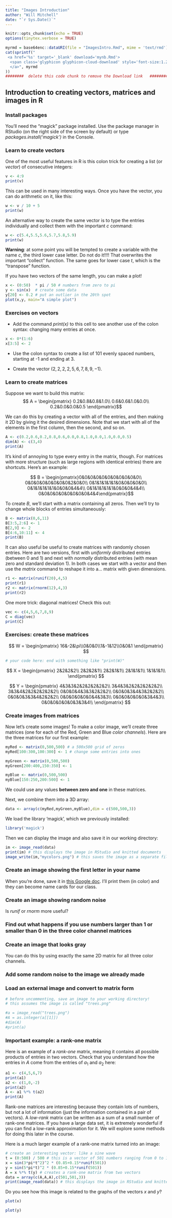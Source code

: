 ```yaml
---
title: "Images Introduction"
author: "Will Mitchell"
date: "`r Sys.Date()`"
---
```


```r
knitr::opts_chunk$set(echo = TRUE)
options(tinytex.verbose = TRUE)
```

```r
myrmd = base64enc::dataURI(file = "ImagesIntro.Rmd", mime = 'text/rmd')
cat(sprintf("
 <a href='%s' target='_blank' download='mynb.Rmd'>
  <span class='glyphicon glyphicon-cloud-download' style='font-size:1.2em;'></span>   Download
  </a>", myrmd
))
########  delete this code chunk to remove the Download link   ###############
```



## Introduction to creating vectors, matrices and images in R


### Install packages

You'll need the "magick" package installed. Use the package manager in RStudio (on the right side of the screen by default) or type *packages.install('magick')* in the Console. 

### Learn to create vectors

One of the most useful features in R is this colon trick for creating a list (or *vector*) of consecutive integers:
```r
v <- 4:9
print(v)
```
This can be used in many interesting ways. Once you have the vector, you can do arithmetic on it, like this: 
```r
w <- v / 10 + 5
print(w)
```

An alternative way to create the same vector is to type the entries individually and collect them with the important *c* command: 

```r
w <- c(5.4,5.5,5.6,5.7,5.8,5.9)
print(w)
```

**Warning**: at some point you will be tempted to create a variable with the name *c*, the third lower case letter. Do not do it!!!! That overwrites the important "collect" function. The same goes for lower case *t*, which is the "transpose" function. 

If you have two vectors of the same length, you can make a plot! 
```r
x <- (0:50)  * pi / 50 # numbers from zero to pi  
y <- sin(x)  # create some data 
y[20] <- 0.2 # put an outlier in the 20th spot
plot(x,y, main="A simple plot")
```

### Exercises on vectors

- Add the command *print(x)* to this cell to see another use of the colon syntax: changing many entries at once. 
```r
x <- 0*(1:6)
x[3:5] <- 2
```

- Use the colon syntax to create a list of 101 evenly spaced numbers, starting at -1 and ending at 3. 

- Create the vector $(2,2,2,2,5,6,7,8,9,-1)$. 


### Learn to create matrices

Suppose we want to build this matrix: 
$$ A = \begin{pmatrix}
0.2&0.8&0.8&1.0\\
0.6&0.6&1.0&0.0\\
0.2&0.0&0.0&0.5
\end{pmatrix}$$

We can do this by creating a vector with all of the entries, and then making it 2D by giving it the desired dimensions. Note that we start with all of the elements in the first column, then the second, and so on.  

```r
A <- c(0.2,0.6,0.2,0.8,0.6,0.0,0.8,1.0,0.0,1.0,0.0,0.5)
dim(A) <- c(3,4)
print(A)
```

It's kind of annoying to type every entry in the matrix, though. For matrices with more structure (such as large regions with identical entries) there are shortcuts. Here's an example:

$$ B = \begin{pmatrix}0&0&0&0&0&0&0&0&0&0&0\\
0&0&0&0&0&0&0&0&2&0&0\\
0&1&1&1&1&1&0&0&0&0&0\\
0&1&1&1&1&1&0&0&0&4&4\\
0&1&1&1&1&1&0&0&0&4&4\\
0&0&0&0&0&0&0&0&0&4&4\end{pmatrix}$$

To create $B$, we'll start with a matrix containing all zeros. Then we'll try to change whole blocks of entries simultaneously:
```r
B <- matrix(0,6,11)
B[3:5,2:6] <- 1
B[2,9] <- 2
B[4:6,10:11] <- 4
print(B)
```


It can also useful be useful to create matrices with randomly chosen entries. 
Here are two versions, first with *uniformly* distributed entries (between 0 and 1) and next with *normally* distributed entries (with mean zero and standard deviation 1). In both cases we start with a vector and then use the *matrix* command to reshape it into a... matrix with given dimensions. 

```r
r1 <- matrix(runif(20),4,5)
print(r1)
r2 <- matrix(rnorm(12),4,3)
print(r2)
```

One more trick: diagonal matrices! Check this out: 
```r
vec <- c(4,5,6,7,8,9)
C = diag(vec)
print(C)
```


### Exercises: create these matrices

$$
W = \begin{pmatrix}
16&-2&\pi\\0&0&0\\1&-1&12\\0&0&1
\end{pmatrix}
$$
```r
# your code here: end with something like "print(W)"
```

$$
X = \begin{pmatrix}
2&2&2&2\\
2&2&2&1\\
2&2&1&1\\
2&1&1&1\\
1&1&1&1\\
\end{pmatrix}
$$


$$
Y = \begin{pmatrix}
4&3&3&2&2&2&2&2&2\\
3&4&3&2&2&2&2&2&2\\
3&3&4&2&2&2&2&2&2\\
0&0&0&4&3&3&2&2&2\\
0&0&0&3&4&3&2&2&2\\
0&0&0&3&3&4&2&2&2\\
0&0&0&0&0&0&4&3&3\\
0&0&0&0&0&0&3&4&3\\
0&0&0&0&0&0&3&3&4\\
\end{pmatrix}
$$







### Create images from matrices

Now let's create some images!
To make a color image, we'll create three matrices (one for each of the Red, Green and Blue *color channels*). Here are the three matrices for our first example:
```r
myRed <- matrix(0,500,500) # a 500x500 grid of zeros
myRed[100:300,100:300] <- 1 # change some entries into ones

myGreen <- matrix(0,500,500)
myGreen[200:400,150:350] <- 1

myBlue <- matrix(0,500,500)
myBlue[150:250,200:500] <- 1
```

We could use any values **between zero and one** in these matrices. 

Next, we combine them into a 3D array:

```r
data <- array(c(myRed,myGreen,myBlue),dim = c(500,500,3))
```

We load the library 'magick', which we previously installed: 
```r
library('magick')
```

Then we can display the image and also save it in our working directory:

```r
im <- image_read(data) 
print(im) # this displays the image in RStudio and knitted documents
image_write(im,"mycolors.png") # this saves the image as a separate file
```

### Create an image showing the first letter in your name

When you're done, save it in [this Google doc](https://docs.google.com/document/d/1s1axnlolpOGDqnVTa38m4AzHkJXJrK690bzXXAyIJVI/edit?usp=sharing). I'll print them (in color) and they can become name cards for our class. 

### Create an image showing random noise

Is *runif* or *rnorm* more useful?  

### Find out what happens if you use numbers larger than 1 or smaller than 0 in the three color channel matrices

### Create an image that looks gray 

You can do this by using exactly the same 2D matrix for all three color channels. 

### Add some random noise to the image we already made 

### Load an external image and convert to matrix form
```r
# before uncommenting, save an image to your working directory! 
# this assumes the image is called "trees.png"

#a = image_read("trees.png")
#A = as.integer(a[[1]])
#dim(A)
#print(a)
```

### Important example: a rank-one matrix

Here is an example of a *rank-one* matrix, meaning it contains all possible products of entries in two vectors. Check that you understand how the entries in $A$ come from the entries of $a_1$ and $a_2$ here: 
```r
a1 <- c(4,5,6,7)
print(a1)
a2 <- c(1,0,-2)
print(a2)
A <- a1 %*% t(a2)
print(A)
```

Rank-one matrices are interesting because they contain lots of numbers, but not a lot of information (just the information contained in a pair of vectors). A *low-rank* matrix can be written as a sum of a small number of rank-one matrices. If you have a large data set, it is extremely wonderful if you can find a low-rank approximation for it. We will explore some methods for doing this later in the course. 

Here is a much larger example of a rank-one matrix turned into an image: 
```r
# create an interesting vector: like a sine wave 
t = (0:500) / 500 # this is a vector of 501 numbers ranging from 0 to 1
x = sin(3*pi*t^2)^2 * (0.85+0.15*runif(501)) 
y = sin(5*pi*t)^2 * (0.85+0.15*runif(501))   
A = x %*% t(y) # creates a rank-one matrix from two vectors
data = array(c(A,A,A),c(501,501,3))
print(image_read(data)) # this displays the image in RStudio and knitted documents
```

Do you see how this image is related to the graphs of the vectors *x* and *y*?
```r
plot(x)
```
```r
plot(y)
```

